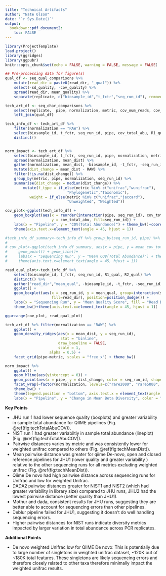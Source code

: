 ```yaml
---
title: "Technical Artifacts"
author: "Nate Olson"
date: '`r Sys.Date()`'
output:
  bookdown::pdf_document2: 
    toc: FALSE
---
```


```r
library(ProjectTemplate)
load.project()
library(ggridges)
library(ggpubr)
knitr::opts_chunk$set(echo = FALSE, warning = FALSE, message = FALSE)
```

```r
## Pre-processing data for figure(s)
qual_df <- seq_qual_comparisons %>% 
    mutate(read_dir = paste0(read_dir, "_qual")) %>% 
    select(-sd_quality, -cov_quality) %>% 
    spread(read_dir, mean_quality) %>% 
    separate(replicate, c("biosample_id","t_fctr","seq_run_id"), remove = FALSE,extra = "merge")

tech_art_df <- seq_char_comparisons %>% 
    select(replicate,  pipe, normalization, metric, cov_num_reads, cov_total_abu) %>% 
    left_join(qual_df)

tech_info_df <- tech_art_df %>% 
    filter(normalization == "RAW") %>% 
    select(biosample_id, t_fctr, seq_run_id, pipe, cov_total_abu, R1_qual, R2_qual) %>% 
    distinct() 


norm_impact <- tech_art_df %>% 
    select(biosample_id, t_fctr, seq_run_id, pipe, normalization, metric, mean_dist) %>% 
    spread(normalization, mean_dist) %>% 
    gather(normalization, mean_dist, -biosample_id, -t_fctr, -seq_run_id, -pipe, -metric, -RAW) %>% 
    mutate(dist_change = mean_dist - RAW) %>% 
    filter(!is.na(dist_change)) %>% 
    group_by(metric, pipe, normalization, seq_run_id) %>% 
    summarise(dist_change = median(dist_change)) %>% 
        mutate(f_type = if_else(metric %in% c("unifrac","wunifrac"), 
                            "Phylogenetic","Taxonomic"),
           weight = if_else(metric %in% c("unifrac","jaccard"),
                            "Unweighted", "Weighted")) 
```
  
```r

cov_plot<-ggplot(tech_info_df) +
    geom_boxplot(aes(x = reorder(interaction(pipe, seq_run_id), cov_total_abu, FUN=median), 
                     y = cov_total_abu, fill=seq_run_id)) +
    labs(x = "Pipeline", y = "COV(Total Abundance)") + theme_bw()+coord_flip()+
    theme(axis.text.x=element_text(angle = 45, hjust = 1))

#tech_info_df_summary<-tech_info_df %>% group_by(seq_run_id, pipe) %>% summarize(mean_cov_total_abu=mean(cov_total_abu))
# 
# cov_plot<-ggplot(tech_info_df_summary, aes(x = pipe, y = mean_cov_total_abu, group=seq_run_id, color=seq_run_id)) + 
#     geom_point() + geom_line()+
#     labs(x = "Sequencing Run", y = "Mean COV(Total Abundance)") + theme_bw()+
#     theme(axis.text.x=element_text(angle = 45, hjust = 1))

read_qual_plot<-tech_info_df %>% 
    select(biosample_id, t_fctr, seq_run_id, R1_qual, R2_qual) %>% 
    distinct() %>% 
    gather("read_dir","mean_qual", -biosample_id, -t_fctr, -seq_run_id) %>% 
    ggplot() + 
    geom_boxplot(aes(x = seq_run_id, y = mean_qual, group=interaction(seq_run_id,read_dir), 
                     fill=read_dir), position=position_dodge()) + 
    labs(x = "Sequencing Run", y = "Mean Quality Score", fill = "Read Direction") + 
    theme_bw()+theme(axis.text.x=element_text(angle = 45, hjust = 1))

ggarrange(cov_plot, read_qual_plot)

```

```r
tech_art_df %>% filter(normalization == "RAW") %>% 
    ggplot() + 
    geom_density_ridges(aes(x = mean_dist, y = seq_run_id), 
                         stat = "binline",
                        draw_baseline = FALSE,
                        scale = 1,
                    alpha = 0.5) + 
    facet_grid(pipe~metric, scales = "free_x") + theme_bw()
```

```r
norm_impact %>% 
    ggplot() + 
    geom_hline(aes(yintercept = 0)) + 
    geom_point(aes(x = pipe, y = dist_change, color = seq_run_id, shape=metric), size=2, position=position_jitter(width=0.3)) + 
    facet_wrap(~factor(normalization, levels=c("rare2000", "rare5000", "rare10000", "rareq15", "CSS", "RLE", "TMM", "TSS", "UQ"), ordered = T), ncol=5) + 
    theme_bw() + 
    theme(legend.position = "bottom", axis.text.x = element_text(angle = 90)) + 
    labs(x = "Pipeline", y = "Change in Mean Beta Diversity", color = "Norm") 
```

__Key Points__  

* JHU run 1 had lower sequence quality (boxplots) and greater variability in sample total abundance for QIIME pipelines (Fig. \@ref(fig:techTotalAbuCOV)).  
* NIST run 1 had greater variabiltiy in sample total abundance (lineplot) (Fig. \@ref(fig:techTotalAbuCOV)). 
* Pairwise distances varies by metric and was consistently lower for weighted unifrac compared to others (Fig. \@ref(fig:techMeanDist)).
* Mean pairwise distance was greater for qiime De-novo, open and closed reference pipelines for JHU1 (lower quality and greater variability ) relative to the other sequencing runs for all metrics excluding weighted unifrac (Fig. \@ref(fig:techMeanDist)).
* Qiime De novo had high pairwise distance across sequencing runs for Unifrac and low for weighted Unifrac.  
* DADA2 pairwise distances greater for NIST1 and NIST2 (which had greater variability in library size) compared to JHU runs, JHU2 had the lowest pairwise distance (better quality than JHU1).  
* Mothur and dada, consistent results for JHU runs, suggesting they are better able to account for sequencing errors than other pipelines. 
* Deblur pipeline failed for JHU1, suggesting it doesn't do well handling sequencing errors.  
* Higher pairwise distances for NIST runs indicate diversity metrics impacted by larger variation in total abundance across PCR replicates.  

__Additional Points__  

* De novo weighted Unifrac low for QIIME De novo: This is potentially due to large number of singletons in weighted unifrac dataset, ~120K out of ~180K total features. These singletons are likely sequencing errors and therefore closely related to other taxa therefore minimally impact the weighted unifrac results.  